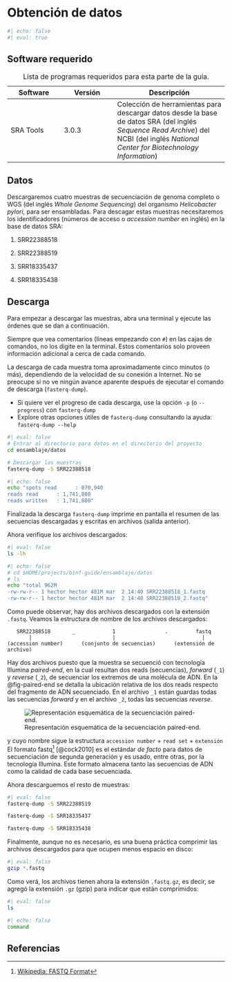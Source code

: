 # Obtención de datos

```r
#| echo: false
#| eval: true
```

## Software requerido

| Software  | Versión | Descripción                                                                                                                                                                          |
|------------------|------------------|-------------------------------------|
| SRA Tools | 3.0.3   | Colección de herramientas para descargar datos desde la base de datos SRA (del inglés *Sequence Read Archive*) del NCBI (del inglés *National Center for Biotechnology Information*) |

: Lista de programas requeridos para esta parte de la guía.

## Datos

Descargaremos cuatro muestras de secuenciación de genoma completo o WGS (del inglés *Whole Genome Sequencing*) del organismo *Helicobacter* *pylori*, para ser ensambladas. Para descagar estas muestras necesitaremos los identificadores (números de acceso o *accession number* en inglés) en la base de datos SRA:

1.  SRR22388518

2.  SRR22388519

3.  SRR18335437

4.  SRR18335438

## Descarga

Para empezar a descargar las muestras, abra una terminal y ejecute las órdenes que se dan a continuación.

::: callout-warning
Siempre que vea comentarios (líneas empezando con `#`) en las cajas de comandos, no los digite en la terminal. Estos comentarios solo proveen información adicional a cerca de cada comando.
:::

::: callout-note
La descarga de cada muestra toma aproximadamente cinco minutos (o más), dependiendo de la velocidad de su conexión a Internet. No se preocupe si no ve ningún avance aparente después de ejecutar el comando de descarga (`fasterq-dump`).
:::

::: callout-tip
-   Si quiere ver el progreso de cada descarga, use la opción `-p` (o `--progress`) con `fasterq-dump`
-   Explore otras opciones útiles de `fasterq-dump` consultando la ayuda: `fasterq-dump --help`
:::

```bash
#| eval: false
# Entrar al directorio para datos en el directorio del proyecto
cd ensamblaje/datos

# Descargar las muestras
fasterq-dump -S SRR22388518
```

```bash
#| echo: false
echo "spots read      : 870,940
reads read      : 1,741,880
reads written   : 1,741,880"
```

Finalizada la descarga `fasterq-dump` imprime en pantalla el resumen de las secuencias descargadas y escritas en archivos (salida anterior).

Ahora verifique los archivos descargados:

```bash
#| eval: false
ls -lh
```

```bash
#| echo: false
# cd $HOME/projects/binf-guide/ensamblaje/datos
# ls
echo "total 962M
-rw-rw-r-- 1 hector hector 481M mar  2 14:40 SRR22388518_1.fastq
-rw-rw-r-- 1 hector hector 481M mar  2 14:40 SRR22388518_2.fastq"
```

Como puede observar, hay dos archivos descargados con la extensión `.fastq`. Veamos la estructura de nombre de los archivos descargados:

       SRR22388518       _            1                .         fastq
           |                          |                            |
    (accession number)      (conjunto de secuencias)      (extensión de archivo)

::: callout-important
Hay dos archivos puesto que la muestra se secuenció con tecnología Illumina *paired-end*, en la cual resultan dos reads (secuencias), *forward* (`_1`) y *reverse* (`_2`), de secuenciar los extremos de una molécula de ADN. En la @fig-paired-end se detalla la ubicación relativa de los dos reads respecto del fragmento de ADN secuenciado. En el archivo `_1` están guardas todas las secuencias *forward* y en el archivo `_2`, todas las secuencias *reverse*.

![Representación esquemática de la secuenciación paired-end.](assets/images/paired-end_schematic.png){#fig-paired-end fig-align="center"}
:::

y cuyo nombre sigue la estructura `accession number` + `read set` + `extensión` El formato fastq[^data-1] [@cock2010] es el estándar *de facto* para datos de secuenciación de segunda generación y es usado, entre otras, por la tecnología Illumina. Este formato almacena tanto las secuencias de ADN como la calidad de cada base secuenciada.

[^data-1]: [Wikipedia: FASTQ Format](https://en.wikipedia.org/wiki/FASTQ_format)

Ahora descarguemos el resto de muestras:

```bash
#| eval: false
fasterq-dump -S SRR22388519

fasterq-dump -S SRR18335437

fasterq-dump -S SRR18335438
```

Finalmente, aunque no es necesario, es una buena práctica comprimir las archivos descargados para que ocupen menos espacio en disco:

```bash
#| eval: false
gzip *.fastq
```

Como verá, los archivos tienen ahora la extensión `.fastq.gz`, es decir, se agregó la extensión `.gz` (gzip) para indicar que están comprimidos:

```bash
#| eval: false
ls
```

```bash
#| echo: false
command
```



## Referencias
